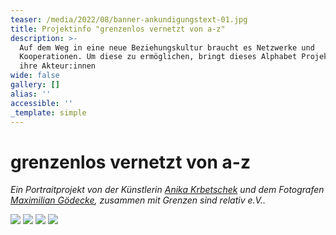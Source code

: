```yaml
---
teaser: /media/2022/08/banner-ankundigungstext-01.jpg
title: Projektinfo "grenzenlos vernetzt von a-z"
description: >-
  Auf dem Weg in eine neue Beziehungskultur braucht es Netzwerke und
  Kooperationen. Um diese zu ermöglichen, bringt dieses Alphabet Projekte und
  ihre Akteur:innen
wide: false
gallery: []
alias: ''
accessible: ''
_template: simple
---
```


# grenzenlos vernetzt von a-z

_Ein Portraitprojekt von der Künstlerin_ [_Anika Krbetschek_](www.anikakrb.com) _und dem Fotografen_ [_Maximilian Gödecke_](www.max-goedecke.de)_, zusammen mit Grenzen sind relativ e.V.._

![](/media/2022/08/banner-ankundigungstext-01.jpg)
![](/media/2022/08/banner-ankundigungstext-02.jpg)
![](/media/2022/08/banner-ankundigungstext-03.jpg)
![](/media/2022/08/banner-ankundigungstext-04.jpg)

